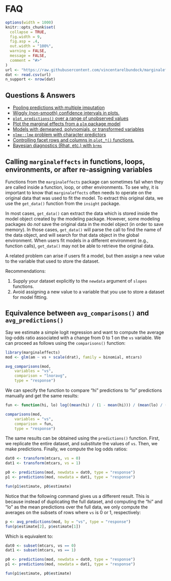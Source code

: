 
# FAQ 


```r
options(width = 1000)
knitr::opts_chunk$set(
  collapse = TRUE,
  fig.width = 9,
  fig.asp = .4,
  out.width = "100%",
  warning = FALSE,
  message = FALSE,
  comment = "#>"
)
url <- "https://raw.githubusercontent.com/vincentarelbundock/marginaleffects/main/data-raw/supported_models.csv"
dat <- read.csv(url)
n_support <- nrow(dat)
```

## Questions & Answers

* [Pooling predictions with multiple imputation](https://stackoverflow.com/questions/77686706/how-to-pool-average-predictions-from-a-multinomial-regression-per-category-in-r/77688581#77688581)
* [Wiggly (non-smooth) confidence intervals in plots.](https://stackoverflow.com/questions/77556969/wiggly-confidence-interval-with-marginaleffectsplot-slopes/77620185#77620185)
* [`plot_predictions()` over a range of unobserved values](https://stackoverflow.com/questions/72723687/plot-cap-response-curve-for-counterfactual-data)
* [Plot the marginal effects from a `plm` package model](https://stackoverflow.com/questions/73126378/marginal-effects-plot-of-plm/73127507#73127507)
* [Models with demeaned, polynomials, or transformed variables](https://stackoverflow.com/questions/73303108/marginal-effects-for-de-meaned-polynomials-in-mixed-models/73305398#73305398)
* [`nlme::lme` problem with character predictors](https://stackoverflow.com/questions/77516330/marginaleffects-package-refuses-service-with-nlme/77517278#77517278)
* [Controlling facet rows and columns in `plot_*()` functions.](https://github.com/vincentarelbundock/marginaleffects/issues/1107)
* [Bayesian diagnostics (Rhat, etc.) with `brms`](https://stackoverflow.com/questions/78479179/diagnostic-of-marginal-effects-from-a-brms-model)


## Calling `marginaleffects` in functions, loops, environments, or after re-assigning variables

Functions from the `marginaleffects` package can sometimes fail when they are called inside a function, loop, or other environments. To see why, it is important to know that `marginaleffects` often needs to operate on the original data that was used to fit the model. To extract this original data, we use the `get_data()` function from the `insight` package.

In most cases, `get_data()` can extract the data which is stored inside the model object created by the modeling package. However, some modeling packages do *not* save the original data in the model object (in order to save memory). In those cases, `get_data()` will parse the call to find the name of the data object, and will search for that data object in the global environment. When users fit models in a different environment (e.g., function calls), `get_data()` may not be able to retrieve the original data.

A related problem can arise if users fit a model, but then assign a new value to the variable that used to store the dataset.

Recommendations:

1. Supply your dataset explicitly to the `newdata` argument of `slopes` functions.
2. Avoid assigning a new value to a variable that you use to store a dataset for model fitting.



## Equivalence between `avg_comparisons()` and `avg_predictions()`

Say we estimate a simple logit regression and want to compute the average log-odds ratio associated with a change from 0 to 1 on the `vs` variable. We can proceed as follows using the `comparisons()` function:

```r
library(marginaleffects)
mod <- glm(am ~ vs + scale(drat), family = binomial, mtcars)

avg_comparisons(mod,
    variables = "vs",
    comparison = "lnoravg",
    type = "response")
```

We can specify the function to compare "hi" predictions to "lo" predictions manually and get the same results:


```r
fun <- function(hi, lo) log((mean(hi) / (1 - mean(hi))) / (mean(lo) / (1 - mean(lo))))

comparisons(mod,
    variables = "vs",
    comparison = fun,
    type = "response")
```

The same results can be obtained using the `predictions()` function. First, we replicate the entire dataset, and substitute the values of `vs`. Then, we make predictions. Finally, we compute the log odds ratios:

```r
dat0 <- transform(mtcars, vs = 0)
dat1 <- transform(mtcars, vs = 1)

p0 <- predictions(mod, newdata = dat0, type = "response")
p1 <- predictions(mod, newdata = dat1, type = "response")

fun(p1$estimate, p0$estimate)
```

Notice that the following command gives us a different result. This is because instead of duplicating the full dataset, and computing the "hi" and "lo" as the mean predictions over the full data, we only compute the averages on the subsets of rows where `vs` is 0 or 1, respectively:

```r
p <- avg_predictions(mod, by = "vs", type = "response")
fun(p$estimate[2], p$estimate[1])
```

Which is equivalent to:

```r
dat0 <- subset(mtcars, vs == 0)
dat1 <- subset(mtcars, vs == 1)

p0 <- predictions(mod, newdata = dat0, type = "response")
p1 <- predictions(mod, newdata = dat1, type = "response")

fun(p1$estimate, p0$estimate)
```